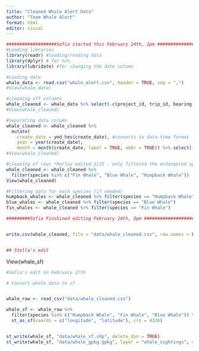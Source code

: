 ```yaml
---
title: "Cleaned Whale Alert Data"
author: "Team Whale Alert"
format: html
editor: visual
---
```


```r
###################Sofia started this February 24th, 2pm #################################### 
#Loading libraries
library(readr) #loading/reading data
library(dplyr) # for %>%
library(lubridate) #for changing the date column

#Loading data
whale_data <- read.csv("whale_alert.csv", header = TRUE, sep = ",")
#View(whale_data)

#cleaning off columns
whale_cleaned <- whale_data %>% select(-c(project_id, trip_id, bearing, photos, photos_taken, whale_alert_submitter_name, whale_alert_submitter_email, whale_alert_submitter_phone, comments, animal_status, Id, X.1, X.2,X.3, X.4, X.5, X.6, X.7, X, Y))
#View(whale_cleaned)

#Separating data column
whale_cleaned <- whale_cleaned %>%
  mutate(
    create_date = ymd_hms(create_date), #converts to data-time format
    year = year(create_date),
    month = month(create_date, label = TRUE, abbr = TRUE)) %>% select(-c(create_date)) %>%     rename(species = whale_alert_species)
#View(whale_cleaned)

#cleaning of rows *Marley edited 2/25 - only filtered the endangered species we're looking at*
whale_cleaned <- whale_cleaned %>%
  filter(species %in% c("Fin Whale", "Blue Whale", "Humpback Whale"))
View(whale_cleaned)

#Filtering data for each species (if needed)
humpback_whales <- whale_cleaned %>% filter(species == "Humpback Whale")
blue_whales <- whale_cleaned %>% filter(species == "Blue Whale")
fin_whales <- whale_cleaned %>% filter(species == "Fin Whale")

#########Sofia Finshined editing February 24th, 3pm #####################################


write.csv(whale_cleaned, file = "data/whale_cleaned.csv", row.names = FALSE)


## Stella's edit
```

View(whale_sf)

```r
#Sofia's edit on February 27th 

# Convert whale data to sf


whale_raw <- read_csv("data/whale_cleaned.csv")

whale_sf <- whale_raw %>% 
  filter(species %in% c("Humpback Whale", "Fin Whale", "Blue Whale")) %>% 
  st_as_sf(coords = c("longitude", "latitude"), crs = 4326)  


st_write(whale_sf, "data/whale_sf.shp", delete_dsn = TRUE)
st_write(whale_sf, "data/whale_gpkg.gpkg", layer = "whale_sightings", delete_layer = TRUE)




```
